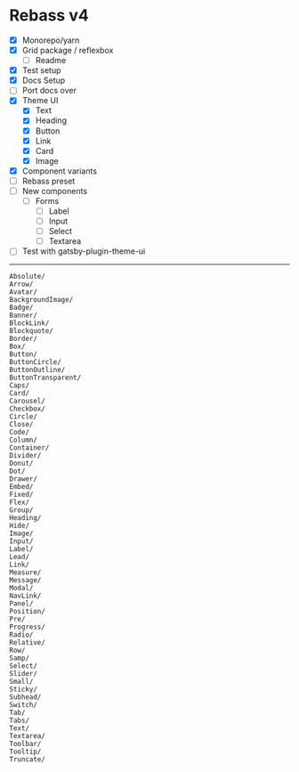 
# Rebass v4

- [x] Monorepo/yarn
- [x] Grid package / reflexbox
  - [ ] Readme
- [x] Test setup
- [x] Docs Setup
- [ ] Port docs over
- [x] Theme UI
  - [x] Text
  - [x] Heading
  - [x] Button
  - [x] Link
  - [x] Card
  - [x] Image
- [x] Component variants
- [ ] Rebass preset
- [ ] New components
  - [ ] Forms
    - [ ] Label
    - [ ] Input
    - [ ] Select
    - [ ] Textarea
- [ ] Test with gatsby-plugin-theme-ui

---

```
Absolute/
Arrow/
Avatar/
BackgroundImage/
Badge/
Banner/
BlockLink/
Blockquote/
Border/
Box/
Button/
ButtonCircle/
ButtonOutline/
ButtonTransparent/
Caps/
Card/
Carousel/
Checkbox/
Circle/
Close/
Code/
Column/
Container/
Divider/
Donut/
Dot/
Drawer/
Embed/
Fixed/
Flex/
Group/
Heading/
Hide/
Image/
Input/
Label/
Lead/
Link/
Measure/
Message/
Modal/
NavLink/
Panel/
Position/
Pre/
Progress/
Radio/
Relative/
Row/
Samp/
Select/
Slider/
Small/
Sticky/
Subhead/
Switch/
Tab/
Tabs/
Text/
Textarea/
Toolbar/
Tooltip/
Truncate/
```
